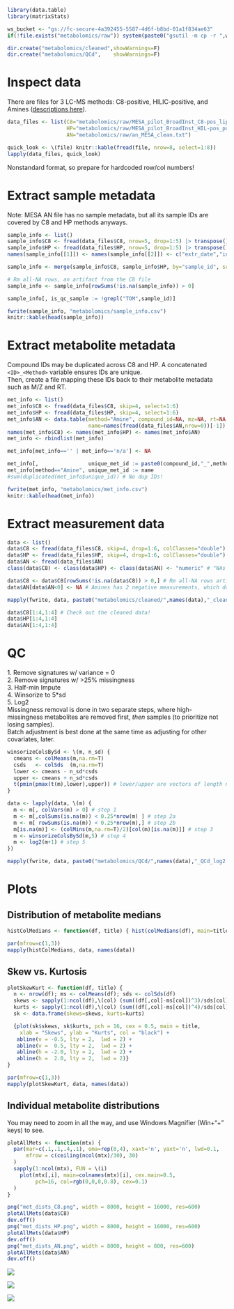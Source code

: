 ```r
library(data.table)
library(matrixStats)

ws_bucket <- "gs://fc-secure-4a392455-5587-4d6f-b8bd-01a1f834ae63"
if(!file.exists("metabolomics/raw")) system(paste0("gsutil -m cp -r ",ws_bucket,"/metabolomics/raw .")) 

dir.create("metabolomics/cleaned",showWarnings=F)
dir.create("metabolomics/QCd",    showWarnings=F)
```

# Inspect data
There are files for 3 LC-MS methods: C8-positive, HILIC-positive, and Amines ([descriptions here](https://topmed.nhlbi.nih.gov/sites/default/files/TOPMed_CORE_Year3_Broad-BIDMC_metabolomics_methods.pdf)).
```r
data_files <- list(C8="metabolomics/raw/MESA_pilot_BroadInst_C8-pos_lipids_050517.csv", # C8-positive
                   HP="metabolomics/raw/MESA_pilot_BroadInst_HIL-pos_polar_050517.csv", # HILIC-positive
                   AN="metabolomics/raw/an_MESA_clean.txt")                             # Amines

quick_look <- \(file) knitr::kable(fread(file, nrow=8, select=1:8))
lapply(data_files, quick_look)
```
Nonstandard format, so prepare for hardcoded row/col numbers!


# Extract sample metadata
Note: MESA AN file has no sample metadata, but all its sample IDs are covered by C8 and HP methods anyways.
```r
sample_info <- list()
sample_info$C8 <- fread(data_files$C8, nrow=5, drop=1:5) |> transpose()
sample_info$HP <- fread(data_files$HP, nrow=5, drop=1:5) |> transpose()
names(sample_info[[1]]) <- names(sample_info[[2]]) <- c("extr_date","inject_date","column","analysis_order","sample_id")

sample_info <- merge(sample_info$C8, sample_info$HP, by="sample_id", suffixes=c("_c8","_hp"), all=T)

# Rm all-NA rows, an artifact from the C8 file
sample_info <- sample_info[rowSums(!is.na(sample_info)) > 0]

sample_info[, is_qc_sample := !grepl("TOM",sample_id)]

fwrite(sample_info, "metabolomics/sample_info.csv")
knitr::kable(head(sample_info))


```
# Extract metabolite metadata
Compound IDs may be duplicated across C8 and HP. A concatenated `<ID>_<Method>` variable ensures IDs are unique.\
Then, create a file mapping these IDs back to their metabolite metadata such as M/Z and RT.
```r
met_info <- list()
met_info$C8 <- fread(data_files$C8, skip=4, select=1:6)
met_info$HP <- fread(data_files$HP, skip=4, select=1:6)
met_info$AN <- data.table(method="Amine", compound_id=NA, mz=NA, rt=NA, hmdb_id=NA,
                          name=names(fread(data_files$AN,nrow=0))[-1])
names(met_info$C8) <- names(met_info$HP) <- names(met_info$AN)
met_info <- rbindlist(met_info)

met_info[met_info=='' | met_info=='n/a'] <- NA

met_info[,                unique_met_id := paste0(compound_id,"_",method)]
met_info[method=="Amine", unique_met_id := name                          ] # Amines have no compound ID so just use name
#sum(duplicated(met_info$unique_id)) # No dup IDs!

fwrite(met_info, "metabolomics/met_info.csv")
knitr::kable(head(met_info))
```


# Extract measurement data
```r
data <- list()
data$C8 <- fread(data_files$C8, skip=4, drop=1:6, colClasses="double") |> t() |> `colnames<-`(met_info[method== "C8-pos",unique_met_id]) # Yes I double-checked, the names are in the proper order
data$HP <- fread(data_files$HP, skip=4, drop=1:6, colClasses="double") |> t() |> `colnames<-`(met_info[method=="HIL-pos",unique_met_id])
data$AN <- fread(data_files$AN)                                        |> as.matrix(rownames=1)
class(data$C8) <- class(data$HP) <- class(data$AN) <- "numeric" # "NAs introduced by coersion" are due to 2 weird cells in AN: "1+2559:2584.03935869994933" and "5+3828:3930.95273887971489"

data$C8 <- data$C8[rowSums(!is.na(data$C8)) > 0,] # Rm all-NA rows artifact in the C8 file
data$AN[data$AN<0] <- NA # Amines has 2 negative measurements, which doesn't make sense

mapply(fwrite, data, paste0("metabolomics/cleaned/",names(data),"_cleaned.csv"), row.names=T)
```
```r
data$C8[1:4,1:4] # Check out the cleaned data!
data$HP[1:4,1:4]
data$AN[1:4,1:4]
```


# QC
1\. Remove signatures w/ variance = 0\
2\. Remove signatures w/ >25% missingness\
3\. Half-min Impute\
4\. Winsorize to 5*sd\
5\. Log2\
Missingness removal is done in two separate steps, where high-missingness metabolites are removed first, _then_ samples (to prioritize not losing samples).\
Batch adjustment is best done at the same time as adjusting for other covariates, later.
```r
winsorizeColsBySd <- \(m, n_sd) {
  cmeans <- colMeans(m,na.rm=T)
  csds   <- colSds  (m,na.rm=T)
  lower <- cmeans - n_sd*csds
  upper <- cmeans + n_sd*csds
  t(pmin(pmax(t(m),lower),upper)) # lower/upper are vectors of length ncol(m), recycled for each row of the matrix.
}

data <- lapply(data, \(m) {
  m <- m[, colVars(m) > 0] # step 1
  m <- m[,colSums(is.na(m)) < 0.25*nrow(m) ] # step 2a
  m <- m[ rowSums(is.na(m)) < 0.25*nrow(m),] # step 2b
  m[is.na(m)] <- (colMins(m,na.rm=T)/2)[col(m)[is.na(m)]] # step 3
  m <- winsorizeColsBySd(m,5) # step 4
  m <- log2(m+1) # step 5
})

mapply(fwrite, data, paste0("metabolomics/QCd/",names(data),"_QCd_log2.csv"), row.names=T)
```


# Plots
## Distribution of metabolite medians
```r
histColMedians <- function(df, title) { hist(colMedians(df), main=title) }

par(mfrow=c(1,3))
mapply(histColMedians, data, names(data))
```

## Skew vs. Kurtosis
```r
plotSkewKurt <- function(df, title) {
  n <- nrow(df); ms <- colMeans(df); sds <- colSds(df)
  skews <- sapply(1:ncol(df),\(col) (sum((df[,col]-ms[col])^3)/sds[col]^3)/n   )
  kurts <- sapply(1:ncol(df),\(col) (sum((df[,col]-ms[col])^4)/sds[col]^4)/n-3 )
  sk <- data.frame(skews=skews, kurts=kurts)

  {plot(sk$skews, sk$kurts, pch = 16, cex = 0.5, main = title, 
    xlab = "Skews", ylab = "Kurts", col = "black") +
   abline(v = -0.5, lty = 2,  lwd = 2) + 
   abline(v =  0.5, lty = 2,  lwd = 2) +
   abline(h = -2.0, lty = 2,  lwd = 2) +
   abline(h =  2.0, lty = 2,  lwd = 2)}
}

par(mfrow=c(1,3))
mapply(plotSkewKurt, data, names(data))
```

## Individual metabolite distributions
You may need to zoom in all the way, and use Windows Magnifier (Win+"+" keys) to see.
```r
plotAllMets <- function(mtx) {
  par(mar=c(.1,.1,.4,.1), oma=rep(0,4), xaxt='n', yaxt='n', lwd=0.1,
      mfrow = c(ceiling(ncol(mtx)/30), 30)
  )
  sapply(1:ncol(mtx), FUN = \(i)
    plot(mtx[,i], main=colnames(mtx)[i], cex.main=0.5,
         pch=16, col=rgb(0,0,0,0.8), cex=0.1)
  )
}

png("met_dists_C8.png", width = 8000, height = 16000, res=600)
plotAllMets(data$C8)
dev.off()
png("met_dists_HP.png", width = 8000, height = 16000, res=600)
plotAllMets(data$HP)
dev.off()
png("met_dists_AN.png", width = 8000, height = 800, res=600)
plotAllMets(data$AN)
dev.off()
```

![](met_dists_C8.png)

![](met_dists_HP.png)

![](met_dists_AN.png)
